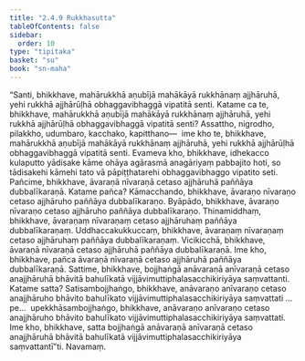 ```yaml
---
title: "2.4.9 Rukkhasutta"
tableOfContents: false
sidebar:
  order: 10
type: "tipitaka"
basket: "su"
book: "sn-maha"
---
```



<DynamicBreadcrumb />

<Division number="220" book="sn-maha" bookNo="14" page="85">

<Paragraph number="521" book="sn-maha">
“Santi, bhikkhave, mahārukkhā aṇubījā mahākāyā rukkhānaṃ ajjhāruhā, yehi rukkhā ajjhārūḷhā obhaggavibhaggā vipatitā senti. Katame ca te, bhikkhave, mahārukkhā aṇubījā mahākāyā rukkhānaṃ ajjhāruhā, yehi rukkhā ajjhārūḷhā obhaggavibhaggā vipatitā senti? Assattho, nigrodho, pilakkho, udumbaro, kacchako, kapitthano—  ime kho te, bhikkhave, mahārukkhā aṇubījā mahākāyā rukkhānaṃ ajjhāruhā, yehi rukkhā ajjhārūḷhā obhaggavibhaggā vipatitā senti. Evameva kho, bhikkhave, idhekacco kulaputto yādisake kāme ohāya agārasmā anagāriyaṃ pabbajito hoti, so tādisakehi kāmehi tato vā pāpiṭṭhatarehi obhaggavibhaggo vipatito seti.
</Paragraph>

<Paragraph number="522" book="sn-maha">
Pañcime, bhikkhave, āvaraṇā nīvaraṇā cetaso ajjhāruhā paññāya dubbalīkaraṇā. Katame pañca? Kāmacchando, bhikkhave, āvaraṇo nīvaraṇo cetaso ajjhāruho paññāya dubbalīkaraṇo. Byāpādo, bhikkhave, āvaraṇo nīvaraṇo cetaso ajjhāruho paññāya dubbalīkaraṇo. Thinamiddhaṃ, bhikkhave, āvaraṇaṃ nīvaraṇaṃ cetaso ajjhāruhaṃ paññāya dubbalīkaraṇaṃ. Uddhaccakukkuccaṃ, bhikkhave, āvaraṇaṃ nīvaraṇaṃ cetaso ajjhāruhaṃ paññāya dubbalīkaraṇaṃ. Vicikicchā, bhikkhave, āvaraṇā nīvaraṇā cetaso ajjhāruhā paññāya dubbalīkaraṇā. Ime kho, bhikkhave, pañca āvaraṇā nīvaraṇā cetaso ajjhāruhā paññāya dubbalīkaraṇā.
</Paragraph>

<Paragraph number="523" book="sn-maha">
Sattime, bhikkhave, bojjhaṅgā anāvaraṇā anīvaraṇā cetaso anajjhāruhā bhāvitā bahulīkatā vijjāvimuttiphalasacchikiriyāya saṃvattanti. Katame satta? Satisambojjhaṅgo, bhikkhave, anāvaraṇo anīvaraṇo cetaso anajjhāruho bhāvito bahulīkato vijjāvimuttiphalasacchikiriyāya saṃvattati …pe…  upekkhāsambojjhaṅgo, bhikkhave, anāvaraṇo anīvaraṇo cetaso anajjhāruho bhāvito bahulīkato vijjāvimuttiphalasacchikiriyāya saṃvattati. Ime kho, bhikkhave, satta bojjhaṅgā anāvaraṇā anīvaraṇā cetaso anajjhāruhā bhāvitā bahulīkatā vijjāvimuttiphalasacchikiriyāya saṃvattantī”ti.

</Paragraph>
</Division>

<Paragraph number="524" type="center" book="sn-maha">
Navamaṃ.
</Paragraph>